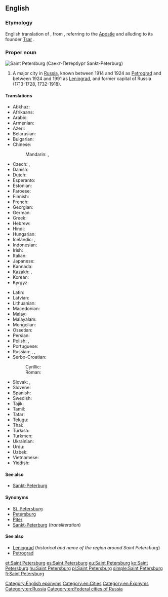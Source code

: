 ==English==
{{wikipedia}}

===Etymology===
English translation of {{etyl|ru|en}} {{term|Санкт-Петербург|tr=Sankt-Peterbúrg|lang=ru}}, from {{etyl|de|en}} {{term|Sankt|lang=de}} {{term|Peter|Peters|lang=de}}{{term|Burg|burg|Saint Peter's City|lang=de}}, referring to {{w|Saint Peter}} the [[Apostle]] and alluding to its founder [[tsar|Tsar]] {{w|Peter the Great}}.

===Proper noun===
[[Image:Spb collage.JPG|thumb|Saint Petersburg (Санкт-Петербург ''Sankt-Peterburg'')]]
{{en-proper noun|head=[[saint|Saint]] [[Petersburg]]}}

# A major city in [[Russia]], known between 1914 and 1924 as [[Petrograd]] and between 1924 and 1991 as [[Leningrad]], and former capital of Russia (1713-1728, 1732-1918).

====Translations====
{{trans-top|city}}
* Abkhaz: {{t|ab|Санқт-Петербург|tr=Sanķt-Peterburg|sc=Cyrl}}
* Afrikaans: {{t|af|Sint Petersburg}}
* Arabic: {{t|ar|سانت بطرسبرغ|m|tr=sant buṭrusburġ}}
* Armenian: {{t|hy|Սանկտ Պետերբուրգ|tr=Sankt Peterburg}}
* Azeri: {{t|az|Sankt-Peterburq}}
* Belarusian: {{t|be|Санкт-Пецярбург|m|tr=Sankt-Pjecjarbúrh}}
* Bulgarian: {{t|bg|Санкт Петербург|m|tr=Sankt Peterbúrg}}
* Chinese:
*: Mandarin: {{t|cmn|聖彼得堡|sc=Hani}}, {{t+|cmn|圣彼得堡|tr=Shèng-Bǐdebǎo|sc=Hani}}
* Czech: {{t|cs|Sankt Petěrburg|m}}, {{t+|cs|Petrohrad|m}}
* Danish: {{t|da|Sankt Petersborg}}
* Dutch: {{t+|nl|Sint-Petersburg}}
* Esperanto: {{t|eo|Sankt-Peterburgo}}
* Estonian: {{t+|et|Peterburi}}
* Faroese: {{t|fo|St. Pætursborg}}
* Finnish: {{t+|fi|Pietari}}
* French: {{t+|fr|Saint-Pétersbourg|m}}
* Georgian: {{t|ka|სანქტ-პეტერბურგი|tr=sank't-peterburgi|sc=Geor}}
* German: {{t+|de|Sankt Petersburg|n}}
* Greek: {{t|el|Αγία Πετρούπολη|f|tr=Agía Petroúpoli|sc=Grek}}
* Hebrew: {{t|he|סנט פטרסבורג|tr=sant petersburg}}
* Hindi: {{t|hi|सेंट पीटर्सबर्ग|tr=seṇṭ pīṭarsbarg}}
* Hungarian: {{t+|hu|Szentpétervár}}
* Icelandic: {{t|is|Sankti Pétursborg|f}}, {{t|is|Pétursborg|f}}
* Indonesian: {{t|id|St. Petersburg}}
* Irish: {{t|ga|Cathair Pheadair|f}}
* Italian: {{t+|it|San Pietroburgo|m}}
* Japanese: {{t|ja|サンクトペテルブルク|tr=Sankuto-Peteruburuku}}
* Kannada: {{t|kn|ಸೇಂಟ್ ಪೀಟರ್ಸ್‌ಬರ್ಗ್|sc=Knda|tr=sēṇṭ pīṭars‌barg}}
* Kazakh: {{t|kk|Санкт-Петербург|tr=Sankt-Peterburg|sc=Cyrl}}, {{t|kk|Сән-Питербор|tr=Sän-Piterbor|sc=Cyrl}}
* Korean: {{t+|ko|상트페테르부르크|tr=Sangteupetereubureugeu|sc=Hang}}
* Kyrgyz: {{t|ky|Санкт-Петербург|tr=Sankt-Peterburg|sc=Cyrl}}
{{trans-mid}}
* Latin: {{t|la|Petropolis|m}}
* Latvian: {{t|lv|Sanktpēterburga|f}}
* Lithuanian: {{t|lt|Sankt Peterburgas|m}}
* Macedonian: {{t|mk|Санкт Петербург|m|tr=Sankt Péterburg}}
* Malay: {{t|ms|Saint Petersburg}}
* Malayalam: {{t|ml|സെന്റ് പീറ്റേഴ്സ്ബര്‍ഗ്|sc=Mlym|tr=senṟ pīṟṟēḻsbar‍g}}
* Mongolian: {{t|mn|Санкт-Петербург|tr=Sankt-Peterburg|sc=Cyrl}}
* Ossetian: {{t|os|Бетъырбух|sc=Cyrl}}
* Persian: {{t+|fa|سن پترزبورگ|tr=San Peterzburg}}
* Polish: {{t+|pl|Petersburg|m}}, {{t|pl|Sankt Petersburg|m}}
* Portuguese: {{t|pt|São Petersburgo|f}}
* Russian: {{t+|ru|Санкт-Петербург|m|tr=Sankt-Peterbúrg}}, {{t+|ru|Петербург|m|tr=Peterbúrg}}, {{qualifier|colloquial}} {{t+|ru|Питер|m|tr=Píter}}
* Serbo-Croatian:
*: Cyrillic: {{t|sh|Санкт Петербург|m|sc=Cyrl}}
*: Roman: {{t|sh|Sankt Peterburg|m}}
* Slovak: {{t|sk|Sankt Peterburg|m}}, {{t|sk|Petrohrad|m}}
* Slovene: {{t|sl|Sankt Peterburg|m}}
* Spanish: {{t+|es|San Petersburgo|m}}
* Swedish: {{t|sv|Sankt Petersburg}}
* Tajik: {{t|tg|Санкт-Петербург|tr=Sankt-Peterburg|sc=Cyrl}}
* Tamil: {{t|ta|சென் பீட்டர்ஸ்பேர்க்|tr=ceṉ pīṭṭarspērk}}
* Tatar: {{t|tt|Санкт-Петербург|tr=Sankt-Peterburg|sc=Cyrl}}
* Telugu: {{t|te|సెయింట్ పీటర్స్‌బర్గ్|tr=seyiṇṭ pīṭars‌barg}}
* Thai: {{t|th|เซนต์ปีเตอร์สเบิร์ก|tr=sayn-bpeedtêrsàbèrk}}
* Turkish: {{t|tr|St. Petersburg}}
* Turkmen: {{t|tk|Sankt-Peterburg}}
* Ukrainian: {{t|uk|Санкт-Петербург|m|tr=Sankt-Peterbúrh}}
* Urdu: {{t|ur|سینٹ پیٹرز برگ}}
* Uzbek: {{t|uz|Sankt-Peterburg}}
* Vietnamese: {{t|vi|Sankt-Peterburg}}
* Yiddish: {{t|yi|פעטערבורג|sc=Hebr|tr=peterburg}}
{{trans-bottom}}

====See also====
* [[Sankt-Peterburg]]

====Synonyms====
* [[St. Petersburg]]
* [[Petersburg]] {{qualifier|informal}}
* [[Piter]] {{qualifier|colloquial}}
* [[Sankt-Peterburg]] (''transliteration'')

====See also====
* [[Leningrad]] (''historical and name of the region around Saint Petersburg'')
* [[Petrograd]]

[[Category:English eponyms]]
[[Category:en:Cities]]
[[Category:en:Exonyms]]
[[Category:en:Russia]]
[[Category:en:Federal cities of Russia]]

[[et:Saint Petersburg]]
[[es:Saint Petersburg]]
[[eu:Saint Petersburg]]
[[ko:Saint Petersburg]]
[[hu:Saint Petersburg]]
[[pl:Saint Petersburg]]
[[simple:Saint Petersburg]]
[[fi:Saint Petersburg]]